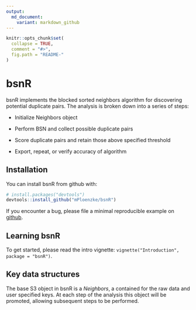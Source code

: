 ```yaml
---
output: 
  md_document:
    variant: markdown_github
---
```


<!-- README.md is generated from README.Rmd. Please edit that file -->

```r
knitr::opts_chunk$set(
  collapse = TRUE,
  comment = "#>",
  fig.path = "README-"
)
```

# bsnR

bsnR implements the blocked sorted neighbors algorithm for discovering potential duplicate pairs. The analysis is broken down into a series of steps:

* Initialize Neighbors object

* Perform BSN and collect possible duplicate pairs

* Score duplicate pairs and retain those above specified threshold

* Export, repeat, or verify accuracy of algorithm

## Installation

You can install bsnR from github with:

```r
# install.packages("devtools")
devtools::install_github("mPloenzke/bsnR")
```

If you encounter a bug, please file a minimal reproducible example on [github](https://github.com/mPloenzke/bsnR/issues). 

## Learning bsnR

To get started, please read the intro vignette: `vignette("Introduction", package = "bsnR")`. 

## Key data structures

The base S3 object in bsnR is a _Neighbors_, a contained for the raw data and user specified keys. At each step of the analysis this object will be promoted, allowing subsequent steps to be performed. 
